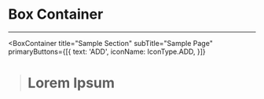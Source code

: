 
<Meta title="General/Box Container" />

# Box Container

---
 <Story name="default"><BoxContainer
  title="Sample Section"
  subTitle="Sample Page"
  primaryButtons={[{
    text: 'ADD',
    iconName: IconType.ADD,
  }]}
><h1>Lorem Ipsum</h1></BoxContainer></Story>
